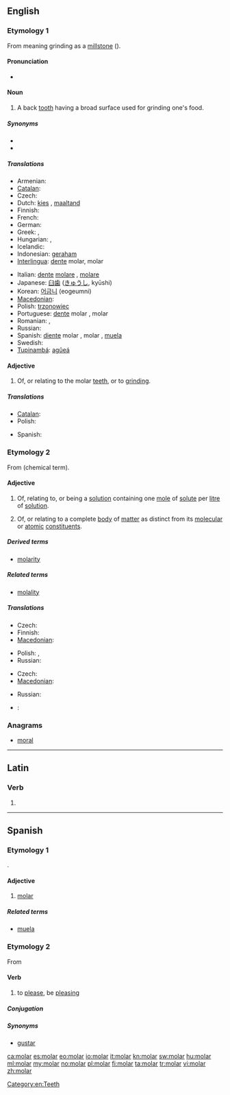 ==English==

===Etymology 1===
From {{etyl|la}} {{term|molaris|lang=la}} meaning grinding as a [[millstone]] ({{term|mola|lang=la}}).

====Pronunciation====
* {{rhymes|əʊlə(r)}}

====Noun====
{{en-noun}}

# A back [[tooth]] having a broad surface used for grinding one's food.

=====Synonyms=====
* {{l|en|wangtooth}}
* {{l|en|grinder}}

=====Translations=====
{{trans-top|back tooth}}
* Armenian: {{t-|hy|սեղանատամ|tr=seġanatam}}
* [[Catalan]]: {{t|ca|queixal|m}}
* Czech: {{t-|cs|stolička|f}}
* Dutch: [[kies]] {{m}}, [[maaltand]] {{m}}
* Finnish: {{t-|fi|poskihammas}}
* French: {{t+|fr|molaire|f}}
* German: {{t+|de|Backenzahn|m}}
* Greek: {{t+|el|γομφίος|m|tr=gomfíos}},  {{qualifier|colloquial}} {{t+|el|τραπεζίτης|m|tr=trapezítis}}
* Hungarian: {{t+|hu|zápfog}},  {{t|hu|őrlőfog}}
* Icelandic: {{t-|is|jaxl|m}}
* Indonesian: [[geraham]]
* [[Interlingua]]: [[dente]] molar, molar
{{trans-mid}}
* Italian: [[dente]] [[molare]] {{m}}, [[molare]] {{m}}
* Japanese: [[臼歯]] ([[きゅうし]], kyūshi)
* Korean: [[어금니]] (eogeumni)
* [[Macedonian]]: {{t|mk|катник|m|tr=kátnik}}
* Polish: [[trzonowiec]] {{m}}
* Portuguese: [[dente]] molar {{m}}, molar {{m}}
* Romanian: {{t-|ro|măsea|f}}, {{t|ro|molar|m}}
* Russian: {{t-|ru|коренной зуб|m|tr=korennój zub}}
* Spanish: [[diente]] molar {{m}}, molar {{m}}, [[muela]] {{f}}
* Swedish: {{t|sv|kindtand|c}}
* [[Tupinambá]]: [[agûeá]]
{{trans-bottom}}

====Adjective====
{{en-adj|-}}

# Of, or relating to the molar [[teeth]], or to [[grind]]ing.

=====Translations=====
{{trans-top|back tooth}}
* [[Catalan]]: {{t+|ca|molar|m|f}}
* Polish: {{t|pl|trzonowy|m}}
{{trans-mid}}
* Spanish: {{t+|es|molar|m|f}}
{{trans-bottom}}

===Etymology 2===
From {{term|mole}} (chemical term).

====Adjective====
{{en-adj|-}}

# {{chemistry}} Of, relating to, or being a [[solution]] containing one [[mole]] of [[solute]] per [[litre]] of [[solution]].
# {{physics}} Of, or relating to a complete [[body]] of [[matter]] as distinct from its [[molecular]] or [[atomic]] [[constituent]]s.

=====Derived terms=====
* [[molarity]]

=====Related terms=====
* [[molality]]

=====Translations=====
{{trans-top|containing one mole of solute per litre of solution}}
* Czech: {{t-|cs|molární}}
* Finnish: {{t|fi|molaarinen}}
* [[Macedonian]]: {{t|mk|моларен|m|tr=mólaren}}
{{trans-mid}}
* Polish: {{t|pl|molowy|m}}, {{t|pl|molarny|m}}
* Russian: {{t|ru|молярный|sc=Cyrl|tr=moljárnyj}}
{{trans-bottom}}

{{trans-top|relating to a complete body of matter}}
* Czech: {{t-|cs|molární}}
* [[Macedonian]]: {{t|mk|моларен|m|tr=mólaren}}
{{trans-mid}}
* Russian: {{t|ru|молярный|sc=Cyrl|tr=moljárnyj}}
{{trans-bottom}}

{{checktrans-top}}
* {{ttbc|it}}: {{t-|it|molare}}
{{trans-mid}}
{{trans-bottom}}

===Anagrams===
* [[moral#English|moral]]

[[Category:en:Teeth]]

----

==Latin==

===Verb===
{{la-verb-form|molar}}

# {{conjugation of|molo|molō|1|s|fut|pass|ind|lang=la}}
{{count page|[[Wiktionary:Page count]]}}

----

==Spanish==

===Etymology 1===
{{etyl|la|es}} {{term|molaris|molāris|lang=la}}.

====Adjective====
{{es-adj|f=molar|pl=molares}}

# [[#English|molar]]

=====Related terms=====
* [[muela]]

===Etymology 2===
From {{etyl|rmq|es}}

====Verb====
{{es-verb|mol|ar}}

# {{context|lang=es|colloquial|intransitive|Spain}} to [[please]], be [[pleasing]]
#: {{usex|'''Mola''' un montón.|translation=That's great.}}

=====Conjugation=====
{{es-conj-ar|mol}}

=====Synonyms=====
* [[gustar]]

[[ca:molar]]
[[es:molar]]
[[eo:molar]]
[[io:molar]]
[[it:molar]]
[[kn:molar]]
[[sw:molar]]
[[hu:molar]]
[[ml:molar]]
[[my:molar]]
[[no:molar]]
[[pl:molar]]
[[fi:molar]]
[[ta:molar]]
[[tr:molar]]
[[vi:molar]]
[[zh:molar]]